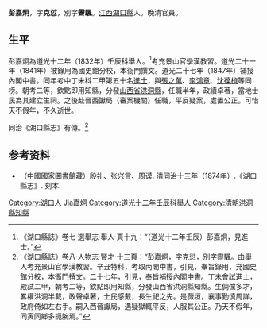 '''彭嘉炯'''，字'''克愆'''，別字'''霽颿'''。[[江西|江西]][[湖口縣|湖口縣]]人。晚清官員。

==生平==
彭嘉炯為[[道光|道光]]十二年（1832年）壬辰科[[舉人|舉人]]。<ref>《湖口縣誌》卷七·選舉志·舉人·頁十九：“（道光十二年壬辰）彭嘉炯，見進士。”</ref>考充[[景山|景山]]官學漢教習。道光二十一年（1841年）被錄用為國史館分校，本衙門撰文。道光二十七年（1847年）補授內閣中書。同年考中丁未科二甲第五十名[[進士|進士]]，與[[張之萬|張之萬]]、[[李鴻章|李鴻章]]、[[沈葆楨|沈葆楨]]等同榜。朝考二等，欽點即用知縣，分發[[山西省|山西省]][[洪洞縣|洪洞縣]]，任職半年，政績卓著，當地士民為其建立生祠。之後赴晉西讞局（審案機關）任職，平反疑案，處置公正。可惜天不假年，不久逝世。

同治《湖口縣志》有傳。<ref>《湖口縣誌》卷八·人物志·賢才·十三頁：“彭嘉炯，字克愆，別字霽颿。由舉人考充景山官學漢教習。辛丑特科，考取內閣中書，引見，奉旨錄用，充國史館分校，本衙門撰文。二十七年，引見，奉旨補授內閣中書。丁未會試進士，殿試二甲，朝考二等，欽點即用知縣，分發山西省洪洞縣知縣。生倜儻多才，畧權洪洞半載，政聲卓著，士民感戴，長生祀之先。是薇垣，襄事勤慎周詳，政府倚如左右手。嗣入西晉讞局，遇疑獄輒平反，人服其公正。乃天不假年，同寅同鄉多扼腕焉。”</ref>

== 参考资料 ==
{{reflist}}

*（[[中國國家圖書館|中國國家圖書館]]藏）殷礼、张兴言、周谟. 清同治十三年（1874年）.《湖口縣志》. 刻本.

{{道光二十七年丁未科殿試金榜}}

{{Authority control}}

{{DEFAULTSORT:Peng彭}}
[[Category:湖口人|Category:湖口人]]
[[Category:彭姓|Jia嘉炯]]
[[Category:道光十二年壬辰科舉人|Category:道光十二年壬辰科舉人]]
[[Category:清朝洪洞縣知縣|Category:清朝洪洞縣知縣]]


{{清朝人物小作品}}
